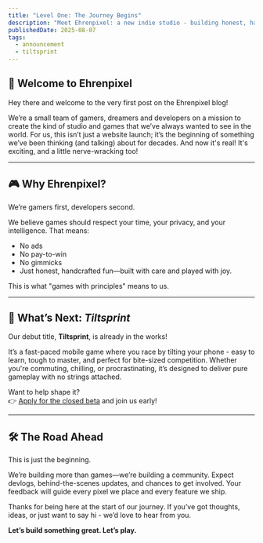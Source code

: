 ```yaml
---
title: "Level One: The Journey Begins"
description: "Meet Ehrenpixel: a new indie studio - building honest, handcrafted fun for players everywhere."
publishedDate: 2025-08-07
tags:
  - announcement
  - tiltsprint
---
```


## 🎉 Welcome to Ehrenpixel

Hey there and welcome to the very first post on the Ehrenpixel blog!

We’re a small team of gamers, dreamers and developers on a mission to create the kind of studio and games that we’ve always wanted to see in the world. For us, this isn’t just a website launch; it’s the beginning of something we’ve been thinking (and talking) about for decades. And now it's real! It's exciting, and a little nerve-wracking too!

---

## 🎮 Why Ehrenpixel?

We’re gamers first, developers second.

We believe games should respect your time, your privacy, and your intelligence. That means:

- No ads  
- No pay-to-win  
- No gimmicks  
- Just honest, handcrafted fun—built with care and played with joy.

This is what "games with principles" means to us.

---

## 🚀 What’s Next: *Tiltsprint*

Our debut title, **Tiltsprint**, is already in the works!

It’s a fast-paced mobile game where you race by tilting your phone - easy to learn, tough to master, and perfect for bite-sized competition. Whether you're commuting, chilling, or procrastinating, it’s designed to deliver pure gameplay with no strings attached.

Want to help shape it?  
👉 <a href="https://docs.google.com/forms/d/e/1FAIpQLSdU8W4-B4MwVThXe_77FBw-IMf0ZfxHMBlLKpn8QObOuZHipQ/viewform?usp=dialog" target="_blank" rel="noopener noreferrer">Apply for the closed beta</a> and join us early!

---

## 🛠️ The Road Ahead

This is just the beginning.

We’re building more than games—we’re building a community. Expect devlogs, behind-the-scenes updates, and chances to get involved. Your feedback will guide every pixel we place and every feature we ship.

Thanks for being here at the start of our journey. If you’ve got thoughts, ideas, or just want to say hi - we’d love to hear from you.

**Let’s build something great. Let’s play.**